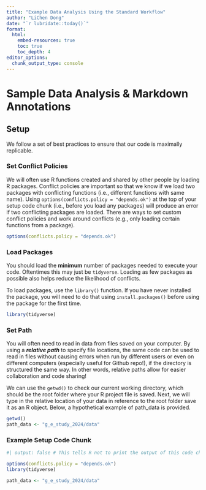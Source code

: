```yaml
---
title: "Example Data Analysis Using the Standard Workflow"
author: "LiChen Dong"
date: "`r lubridate::today()`"
format: 
  html: 
    embed-resources: true
    toc: true 
    toc_depth: 4
editor_options: 
  chunk_output_type: console
---
```



# Sample Data Analysis & Markdown Annotations

## Setup

We follow a set of best practices to ensure that our code is maximally replicable.

### Set Conflict Policies

We will often use R functions created and shared by other people by loading R packages. Conflict policies are important so that we know if we load two packages with conflicting functions (i.e., different functions with same name). Using `options(conflicts.policy = "depends.ok")` at the top of your setup code chunk (i.e., before you load any packages) will produce an error if two conflicting packages are loaded. There are ways to set custom conflict policies and work around conflicts (e.g., only loading certain functions from a package).  

```r
options(conflicts.policy = "depends.ok")
```


### Load Packages

You should load the **minimum** number of packages needed to execute your code. Oftentimes this may just be `tidyverse`. Loading as few packages as possible also helps reduce the likelihood of conflicts.   


To load packages, use the `library()` function. If you have never installed the package, you will need to do that using `install.packages()` before using the package for the first time.

```r
library(tidyverse)
```


### Set Path  

You will often need to read in data from files saved on your computer. By using a ***relative path*** to specify file locations, the same code can be used to read in files without causing errors when run by different users or even on different computers (especially useful for Github repo!), if the directory is structured the same way. In other words, relative paths allow for easier collaboration and code sharing!


We can use the `getwd()` to check our current working directory, which should be the root folder where your R project file is saved. Next, we will type in the relative location of your data in reference to the root folder save it as an R object. Below, a hypothetical example of path_data is provided.

```r
getwd()
path_data <- "g_e_study_2024/data"
```

### Example Setup Code Chunk
```r
#| output: false # This tells R not to print the output of this code chunk

options(conflicts.policy = "depends.ok")
library(tidyverse)

path_data <- "g_e_study_2024/data"
```
